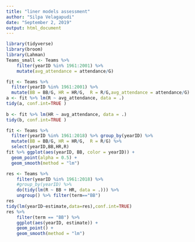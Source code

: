 ```yaml
---
title: "liner models assessment"
author: "Silpa Velagapudi"
date: "September 2, 2019"
output: html_document
---
```

```r
library(tidyverse)
library(broom)
library(Lahman)
Teams_small <- Teams %>% 
    filter(yearID %in% 1961:2001) %>% 
    mutate(avg_attendance = attendance/G)
```

```r
fit <- Teams %>% 
  filter(yearID %in% 1961:2001) %>% 
  mutate(BB = BB/G, HR = HR/G,  R = R/G,avg_attendance = attendance/G) 
a <- fit %>% lm(R ~ avg_attendance, data = .)
tidy(a, conf.int=TRUE )
  
b <- fit %>% lm(HR ~ avg_attendance, data = .)
tidy(b, conf.int=TRUE )

```

```r
fit <- Teams %>% 
  filter(yearID %in% 1961:2018) %>% group_by(yearID) %>%
  mutate(BB = BB/G, HR = HR/G,  R = R/G) %>%
  select(yearID,BB,HR,R)
fit %>% ggplot(aes(yearID, BB, color = yearID)) + 
  geom_point(alpha = 0.5) +
  geom_smooth(method = "lm")

```

```r
res <- Teams %>%
    filter(yearID %in% 1961:2018) %>%
    #group_by(yearID) %>%
    do(tidy(lm(R ~ BB + HR, data = .))) %>%
    ungroup() %>% filter(term=="BB")
res
tidy(lm(yearID~estimate,data=res),conf.int=TRUE)
res %>%
    filter(term == "BB") %>%
    ggplot(aes(yearID, estimate)) +
    geom_point() +
    geom_smooth(method = "lm")
```

